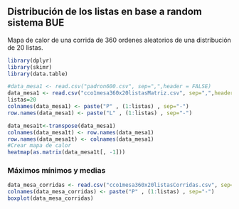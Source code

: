 ## Distribución de los listas en base a random sistema BUE
Mapa de calor de una corrida de 360 ordenes aleatorios de una distribución de 20 listas.
```r
library(dplyr)
library(skimr)
library(data.table)
```

```r
#data_mesa1 <- read.csv("padron600.csv", sep=",",header = FALSE)
data_mesa1 <- read.csv("cco1mesa360x20listasMatriz.csv", sep=",",header = FALSE)
listas=20
colnames(data_mesa1) <- paste("P" , (1:listas) , sep="-")
row.names(data_mesa1) <- paste("L" , (1:listas) , sep="-")

data_mesa1t<-transpose(data_mesa1)
colnames(data_mesa1t) <- row.names(data_mesa1)
row.names(data_mesa1t) <- colnames(data_mesa1)
#Crear mapa de calor
heatmap(as.matrix(data_mesa1t[, -1]))
```

### Máximos mínimos y medias

```r
data_mesa_corridas <- read.csv("cco1mesa360x20listasCorridas.csv", sep=",",header = FALSE)
colnames(data_mesa_corridas) <- paste("P" , (1:listas) , sep="-")
boxplot(data_mesa_corridas)
```
